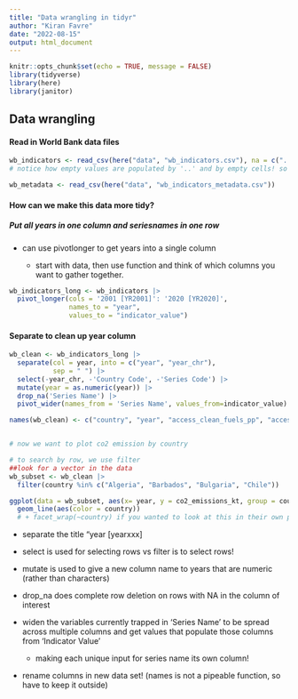 ```yaml
---
title: "Data wrangling in tidyr"
author: "Kiran Favre"
date: "2022-08-15"
output: html_document
---
```


```r
knitr::opts_chunk$set(echo = TRUE, message = FALSE)
library(tidyverse)
library(here)
library(janitor)
```

## Data wrangling

#### Read in World Bank data files

```r
wb_indicators <- read_csv(here("data", "wb_indicators.csv"), na = c("..", ""))
# notice how empty values are populated by '..' and by empty cells! so we use na

wb_metadata <- read_csv(here("data", "wb_indicators_metadata.csv"))
```

#### How can we make this data more tidy?

##### Put all years in one column and seriesnames in one row

-   can use pivotlonger to get years into a single column

    -   start with data, then use function and think of which columns you want to gather together.

```r
wb_indicators_long <- wb_indicators |> 
  pivot_longer(cols = '2001 [YR2001]': '2020 [YR2020]',
               names_to = "year",
               values_to = "indicator_value")
```

#### Separate to clean up year column

```r
wb_clean <- wb_indicators_long |> 
  separate(col = year, into = c("year", "year_chr"),
           sep = " ") |> 
  select(-year_chr, -'Country Code', -'Series Code') |> 
  mutate(year = as.numeric(year)) |> 
  drop_na('Series Name') |> 
  pivot_wider(names_from = 'Series Name', values_from=indicator_value)

names(wb_clean) <- c("country", "year", "access_clean_fuels_pp", "access_to_electricity_pp", "co2_emissions_kt", "fossil_fuel_cons_pct", "water_stress")


# now we want to plot co2 emission by country

# to search by row, we use filter
##look for a vector in the data
wb_subset <- wb_clean |> 
  filter(country %in% c("Algeria", "Barbados", "Bulgaria", "Chile"))

ggplot(data = wb_subset, aes(x= year, y = co2_emissions_kt, group = country)) +
  geom_line(aes(color = country)) 
  # + facet_wrap(~country) if you wanted to look at this in their own plots!
```

-   separate the title "year [yearxxx]

-   select is used for selecting rows vs filter is to select rows!

-   mutate is used to give a new column name to years that are numeric (rather than characters)

-   drop_na does complete row deletion on rows with NA in the column of interest

-   widen the variables currently trapped in 'Series Name' to be spread across multiple columns and get values that populate those columns from 'Indicator Value'

    -   making each unique input for series name its own column!

-   rename columns in new data set! (names is not a pipeable function, so have to keep it outside)
